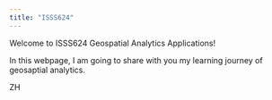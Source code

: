 ```yaml
---
title: "ISSS624"
---
```


Welcome to ISSS624 Geospatial Analytics Applications!

In this webpage, I am going to share with you my learning journey of geosaptial analytics.

ZH
